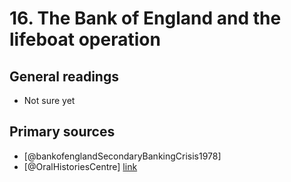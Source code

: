 # 16. The Bank of England and the lifeboat operation

## General readings

+ Not sure yet

## Primary sources

+ [@bankofenglandSecondaryBankingCrisis1978]
+ [@OralHistoriesCentre] [link](https://www.centreforfinancialhistory.org/oral-histories/)
